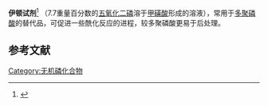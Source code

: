 {{Chembox 
| verifiedrevid = 
| ImageFileL1 = Phosphorus-pentoxide-3D-balls.png
|ImageFileR1=Methanesulfonic-acid-3D-balls.png
|  ImageSize = 
|  ImageAlt = 
| IUPACName = 
| PIN = 
| OtherNames = 五氧化二磷甲烷磺酸
| Section1 = 
{{Chembox Identifiers 
|  CASNo = 39394-84-8
| CASNo_Ref = {{cascite|correct|CAS}}
|  PubChem = 
|  SMILES = }} 
| Section2 = 
{{Chembox Properties 
|  Appearance = 
|  Density = 
|  MeltingPt = 
|  BoilingPt = 
|  Solubility = 分解}} 
| Section3 = 
{{Chembox Hazards 
|  MainHazards = 
|  FlashPt = 
|  Autoignition = 
}} }}
'''伊顿试剂'''<ref>{{cite journal | doi = 10.1021/jo00987a028 | author = Eaton, P. E.; Carlson, G. R.; Lee, J. T. | title = Phosphorus pentoxide-methanesulfonic acid. Convenient alternative to polyphosphoric acid | journal = [[J._Org._Chem.|J. Org. Chem.]] | year = 1973 | volume = 38 | issue = 23 | pages = 4071}}</ref> 
（7.7重量百分数的[[五氧化二磷|五氧化二磷]]溶于[[甲磺酸|甲磺酸]]形成的溶液），常用于[[多聚磷酸|多聚磷酸]]的替代品，可促进一些酰化反应的进程，较多聚磷酸更易于后处理。

==参考文献==
{{reflist}}

{{DEFAULTSORT:伊顿试剂}}

[[Category:无机磷化合物|Category:无机磷化合物]]